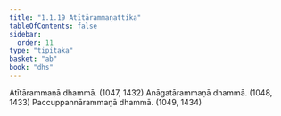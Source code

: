 ```yaml
---
title: "1.1.19 Atītārammaṇattika"
tableOfContents: false
sidebar:
  order: 11
type: "tipitaka"
basket: "ab"
book: "dhs"
---
```



<DynamicBreadcrumb />

<Division number="19" book="dhs" bookNo="29" page="3">

<Paragraph number="56" book="dhs">
Atītārammaṇā dhammā. (<Emphasis>1047, 1432</Emphasis>)
</Paragraph>

<Paragraph number="57" book="dhs">
Anāgatārammaṇā dhammā. (<Emphasis>1048, 1433</Emphasis>)
</Paragraph>

<Paragraph number="58" book="dhs">
Paccuppannārammaṇā dhammā. (<Emphasis>1049, 1434</Emphasis>)
</Paragraph>
</Division>